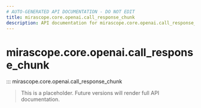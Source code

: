 ```yaml
---
# AUTO-GENERATED API DOCUMENTATION - DO NOT EDIT
title: mirascope.core.openai.call_response_chunk
description: API documentation for mirascope.core.openai.call_response_chunk
---
```


# mirascope.core.openai.call_response_chunk

::: mirascope.core.openai.call_response_chunk

> This is a placeholder. Future versions will render full API documentation.
